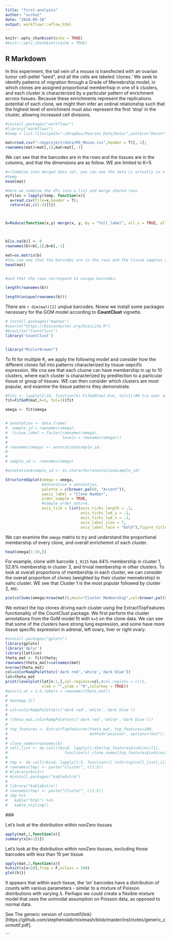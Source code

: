 ```yaml
---
title: "first-analysis"
author: "surbut"
date: "2018-09-28"
output: workflowr::wflow_html
---
```



```r

knitr::opts_chunk$set(echo = TRUE)
#knitr::opts_chunk$set(cache = TRUE)

```

## R Markdown

In this experiment, the tail vein of a mouse is transfected with an ovarian tumor cell-pellet "seed", and all the cells are labeled 'clones.' We seek to identify patterns of migration through a Grade of Memebrship model, in which clones are assigned proportional memberhsip in one of k clusters, and each cluster is characterized by a particular pattern of enrichment across tissues. Because these enrichments represent the replications potential of each clone, we might then infer an ordinal relationship such that the highest level of enrichment must also represent the first 'stop' in the cluster, allowing increased cell divisions.


```r
#install.packages("workflowr")
#library("workflowr")
#temp = list.files(path="~/Dropbox/Pearson_Data/Data/",pattern="Decon*",full.names = TRUE)

mat=read.csv("~/myproject/data/M3_Mouse.csv",header = T)[,-1];
rownames(mat)=mat[,1];mat=mat[,-1]
```

We can see that the barcodes are in the rows and the tissues are in the columns, and that the dimensions are as follow. WE are limited to K=5.

```r
#<!Combine into merged data set, you can see the data is actually in a different order than 1:10;>
#temp
head(mat)
```
 
```r
#Here we combine the dfs into a list and merge shared rows.
myfiles = lapply(temp, function(x){
  a=read.csv(file=x,header = T);
  return(a[,c(2:3)])})



b=Reduce(function(x,y) merge(x, y, by = "full_label", all.x = TRUE, all.y = TRUE),myfiles) 



b[is.na(b)] <- 0
rownames(b)=b[,1];b=b[,-1]

mat=as.matrix(b)
#You can see that the barcodes are in the rows and the tissue samples are in the columns, in the order posted above, 
head(mat)


#and that the rows correspond to unique barcodes:

length(rownames(b))

length(unique(rownames(b)))

```

There are `r dim(mat)[2]` unqiue barcodes. Noww we install some packages necessary for the GOM model according to **CountClust** vignette.

```r


# install.packages("maptpx")
#source("https://bioconductor.org/biocLite.R")
#biocLite("CountClust")
library('CountClust')


library("RColorBrewer")
```

To fit for multiple K, we apply the following model and consider how the different clones fall into patterns characterized by tissue-sepcific expression. We cna see that each cluone can have membership in up to 10 clusters, where each cluster is characterized by predilection to a particular tissue or group of tissues. WE can then consider which clusters are most popular, and examine the tissue patterns they demonstrate.

```r
#fits <- lapply(2:10, function(k) FitGoM(mat,K=k, tol=1))## try over different Ks
fit=FitGoM(mat,K=5, tol=1)$fit

omega <- fit$omega


# annotation <- data.frame(
#  sample_id = rownames(omega),
#  tissue_label = factor(rownames(omega),
#                        levels = rownames(omega)))
# 
# rownames(omega) <- annotation$sample_id;
# 
# 
# sample_id <- rownames(omega)

#annotation$sample_id <- as.character(annotation$sample_id)

StructureGGplot(omega = omega,
                #annotation = annotation,
                palette = c(brewer.pal(8, "Accent")),
                yaxis_label = "Clone Number",
                order_sample = TRUE,
                #sample_order_opts=4,
                axis_tick = list(axis_ticks_length = .1,
                                 axis_ticks_lwd_y = .1,
                                 axis_ticks_lwd_x = .1,
                                 axis_label_size = 7,
                                 axis_label_face = "bold"),figure_title = "Clonal Membership in Clusters")
```

We can examine the `omega` matrix to try and understand the proportional membership of every clone, and overall enrichemnt of each cluster.

```r
head(omega[1:10,])
```

For example, clone with barcode `1_9115` has 44% membership in cluster 1, 52.8% membership in cluster 3, and trivial membership in other clusters. To look at overall proportions of membership in each cluster, we can consider the overall proportion of clones (weighted by their cluster memebrship) in eahc cluster. WE see that Cluster 1 is the most popular followed by cluster 2, etc.

```r
pie(colSums(omega/nrow(mat)),main="Cluster Membership",col=brewer.pal(8, "Accent"))
```



We extract the top clones driving each cluster using the ExtractTopFeatures functionality of the CountClust package. We first perform the cluster annotations from the GoM model fit with `k=5` on the clone data. We can see that some of the clusters have strong  lung expression, and some have more tissue specific expression in adrenal, left ovary, liver or right ovary. 


```r
#install.packages("gplots")
library(gplots)
library('dplyr')
library(lattice)
theta_mat <- fit$theta;
rownames(theta_mat)=colnames(mat)
n=nrow(theta_mat)
col=colorRampPalette(c('dark red','white','dark blue'))
lat=theta_mat
print(levelplot(lat[n:1,],col.regions=col,#col.regions = clrs,
                xlab = "",ylab = "K",colorkey = TRUE))
#axis(1,at = 1:5,labels = rownames(theta_mat))
# 
# heatmap.2()
# 
# col=colorRampPalette(c('dark red','white','dark blue'))
# 
# (theta_mat,colorRampPalette(c('dark red','white','dark blue')))
# 
# top_features <- ExtractTopFeatures(theta_mat, top_features=100,
#                                    method="poisson", options="min");
# 
# clone_names=rownames(b)
# cell_list <- do.call(rbind, lapply(1:dim(top_features$indices)[1],
#                         function(x) clone_names[top_features$indices[x,]]))
# 
# tmp <- do.call(rbind, lapply(1:5, function(i) toString(cell_list[,i])))
# rownames(tmp) <- paste("Cluster", c(1:5))
# #library(knitr)
# #install.packages("kableExtra")
# 
# library("kableExtra")
# rownames(tmp) <- paste("Cluster", c(1:5))
# tmp %>%
#   kable("html") %>%
#   kable_styling()
```
 ###
 
 Let's look at the distribution within nonZero tissues
```r
apply(mat,2,function(x){
summary(x[x>1])})
```

 Let's look at the distribution within nonZero tissues, excluding those barcodes with less than 10 per tissue.
```r
apply(mat,2,function(x){
h=hist(x[x>10],freq = F,nclass = 100)
plot(h)})
```

It appears that within each tissue, the 'on' barcodes have a distribution of counts with various parameters - similar to a mixture of Poisson distributions with varying $\lambda$. Perhaps we could create a flexible mixture model that uses the unimodal assumption on Poisson data, as opposed to normal data.

See The generic version of cormotif(link)[https://github.com/stephenslab/miximash/blob/master/inst/notes/generic_cormotif.pdf].

```

